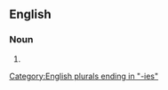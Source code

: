 ==English==

===Noun===
{{head|en|noun form}}

# {{plural of|eventuality|lang=en}}

[[Category:English plurals ending in "-ies"]]